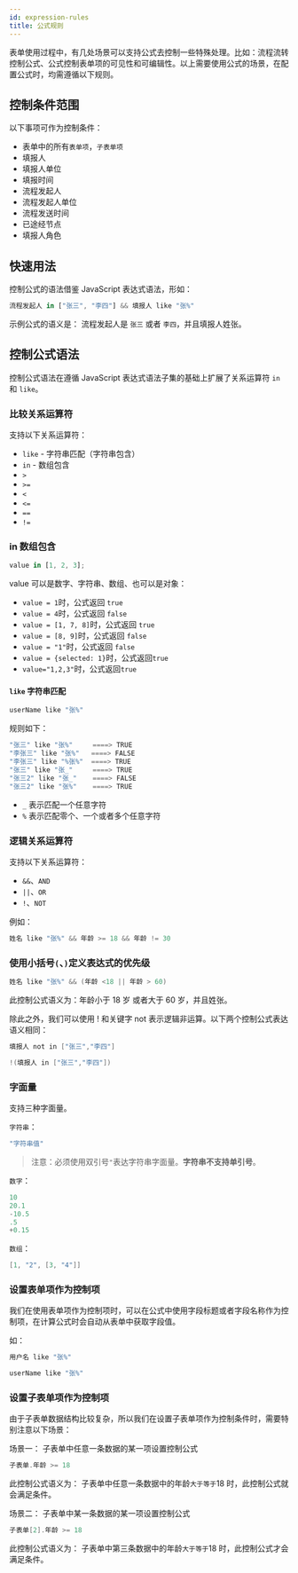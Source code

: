 ```yaml
---
id: expression-rules
title: 公式规则
---
```


表单使用过程中，有几处场景可以支持公式去控制一些特殊处理。比如：流程流转控制公式、公式控制表单项的可见性和可编辑性。以上需要使用公式的场景，在配置公式时，均需遵循以下规则。

## 控制条件范围

以下事项可作为控制条件：

- 表单中的所有`表单项`，`子表单项`
- 填报人
- 填报人单位
- 填报时间
- 流程发起人
- 流程发起人单位
- 流程发送时间
- 已途经节点
- 填报人角色

## 快速用法

控制公式的语法借鉴 JavaScript 表达式语法，形如：

```js
流程发起人 in ["张三", "李四"] && 填报人 like "张%"
```

示例公式的语义是： 流程发起人是 `张三` 或者 `李四`，并且填报人姓张。

## <span id='控制公式语法'>控制公式语法</span>

控制公式语法在遵循 JavaScript 表达式语法子集的基础上扩展了关系运算符 `in` 和 `like`。

### 比较关系运算符

支持以下关系运算符：

- `like` - 字符串匹配（字符串包含）
- `in` - 数组包含
- `>`
- `>=`
- `<`
- `<=`
- `==`
- `!=`

### in 数组包含

```js
value in [1, 2, 3];
```

value 可以是数字、字符串、数组、也可以是对象：

- `value = 1`时，公式返回 `true`
- `value = 4`时，公式返回 `false`
- `value = [1, 7, 8]`时，公式返回 `true`
- `value = [8, 9]`时，公式返回 `false`
- `value = "1"`时，公式返回 `false`
- `value = {selected: 1}`时，公式返回`true`
- `value="1,2,3"`时，公式返回`true`

#### `like` 字符串匹配

```java
userName like "张%"
```

规则如下：

```java
"张三" like "张%"     ====> TRUE
"李张三" like "张%"   ====> FALSE
"李张三" like "%张%"  ====> TRUE
"张三" like "张_"     ====> TRUE
"张三2" like "张_"    ====> FALSE
"张三2" like "张%"    ====> TRUE
```

- `_` 表示匹配一个任意字符
- `%` 表示匹配零个、一个或者多个任意字符

### 逻辑关系运算符

支持以下关系运算符：

- `&&`、`AND`
- `||`、`OR`
- `!`、`NOT`

例如：

```java
姓名 like "张%" && 年龄 >= 18 && 年龄 != 30
```

### 使用小括号`(`、`)`定义表达式的优先级

```java
姓名 like "张%" && (年龄 <18 || 年龄 > 60)
```

此控制公式语义为：年龄小于 18 岁 或者大于 60 岁，并且姓张。

除此之外，我们可以使用 ! 和关键字 not 表示逻辑非运算。以下两个控制公式表达语义相同：

```java
填报人 not in ["张三","李四"]

!(填报人 in ["张三","李四"])
```

### 字面量

支持三种字面量。

`字符串`：

```java
"字符串值"
```

> 注意：必须使用双引号`"`表达字符串字面量。**字符串不支持单引号**。

`数字`：

```java
10
20.1
-10.5
.5
+0.15
```

`数组`：

```java
[1, "2", [3, "4"]]
```

### 设置表单项作为控制项

我们在使用表单项作为控制项时，可以在公式中使用字段标题或者字段名称作为控制项，在计算公式时会自动从表单中获取字段值。

如：

```JavaScript
用户名 like "张%"

userName like "张%"
```

### 设置子表单项作为控制项

由于子表单数据结构比较复杂，所以我们在设置子表单项作为控制条件时，需要特别注意以下场景：

场景一： 子表单中任意一条数据的某一项设置控制公式

```java
子表单.年龄 >= 18
```

此控制公式语义为： 子表单中任意一条数据中的年龄`大于等于`18 时，此控制公式就会满足条件。

场景二： 子表单中某一条数据的某一项设置控制公式

```java
子表单[2].年龄 >= 18
```

此控制公式语义为： 子表单中第三条数据中的年龄`大于等于`18 时，此控制公式才会满足条件。
